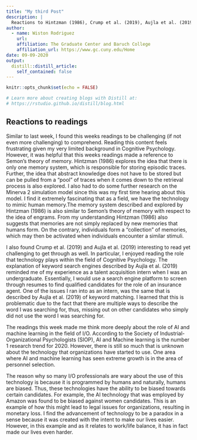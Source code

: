 ```yaml
---
title: "My third Post"
description: |
  Reactions to Hintzman (1986), Crump et al. (2019), Aujla et al. (2019)
author:
  - name: Wiston Rodriguez  
    url: 
    affiliation: The Graduate Center and Baruch College
    affiliation_url: https://www.gc.cuny.edu/Home
date: 09-09-2020
output:
  distill::distill_article:
    self_contained: false
---
```


```r
knitr::opts_chunk$set(echo = FALSE)

# Learn more about creating blogs with Distill at:
# https://rstudio.github.io/distill/blog.html

```

## Reactions to readings 

Similar to last week, I found this weeks readings to be challenging (if not even more challenging) to comprehend. Reading this content feels frustrating given my very limited background in Cognitive Psychology. However, it was helpful that this weeks readings made a reference to Semon's theory of memory. Hintzman (1986) explores the idea that there is only one memory system, which is responsible for storing episodic traces. Further, the idea that abstract knowledge does not have to be stored but can be pulled from a "pool" of traces when it comes down to the retrieval process is also explored. I also had to do some further research on the Minerva 2 simulation model since this was my first time hearing about this model. I find it extremely fascinating that as a field, we have the technology to mimic human memory.The memory system described and explored by Hintzman (1986) is also similar to Semon's theory of memory with respect to the idea of engrams. From my understanding Hintzman (1986) also suggests that memories are not simply replaced by new memories that humans form. On the contrary, individuals form a "collection" of memories, which may then be activated when individuals encounter a similar stimuli.   

I also found Crump et al. (2019) and Aujla et al. (2019) interesting to read yet challenging to get through as well. In particular, I enjoyed reading the role that technology plays within the field of Cognitive Psychology. The explanation of keyword search engines described by Aujla et al. (2019) reminded me of my experience as a talent acquisition intern when I was an undergraduate. Essentially, I would use a search engine platform to screen through resumes to find qualified candidates for the role of an insurance agent. One of the issues I ran into as an intern, was the same that is described by Aujla et al. (2019) of keyword matching. I learned that this is problematic due to the fact that there are multiple ways to describe the word I was searching for, thus, missing out on other candidates who simply did not use the word I was searching for. 

The readings this week made me think more deeply about the role of AI and machine learning in the field of I/O. According to the Society of Industrial-Organizational Psychologists (SIOP), AI and Machine learning is the number 1 research trend for 2020. However, there is still so much that is unknown about the technology that organizations have started to use. One area where AI and machine learning has seen extreme growth is in the area of personnel selection. 

The reason why so many I/O professionals are wary about the use of this technology is because it is programmed by humans and naturally, humans are biased. Thus, these technologies have the ability to be biased towards certain candidates. For example, the AI technology that was employed by Amazon was found to be biased against women candidates. This is an example of how this might lead to legal issues for organizations, resulting in monetary loss. I find the advancement of technology to be a paradox in a sense because it was created with the intent to make our lives easier. However, in this example and as it relates to work/life balance, it has in fact made our lives even harder. 